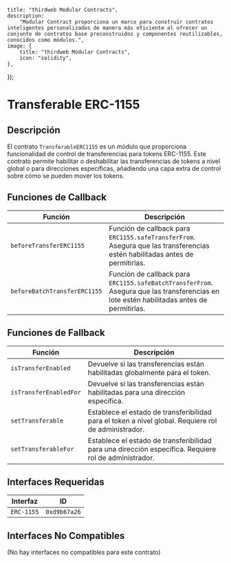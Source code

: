 
    title: "thirdweb Modular Contracts",
    description:
        "Modular Contract proporciona un marco para construir contratos inteligentes personalizados de manera más eficiente al ofrecer un conjunto de contratos base preconstruidos y componentes reutilizables, conocidos como módulos.",
    image: {
        title: "thirdweb Modular Contracts",
        icon: "solidity",
    },
});

# Transferable ERC-1155

## Descripción

El contrato `TransferableERC1155` es un módulo que proporciona funcionalidad de control de transferencias para tokens ERC-1155. Este contrato permite habilitar o deshabilitar las transferencias de tokens a nivel global o para direcciones específicas, añadiendo una capa extra de control sobre cómo se pueden mover los tokens.

<GithubButtonLink href="https://github.com/thirdweb-dev/modular-contracts/blob/dev/src/module/token/transferable/TransferableERC1155.sol" />

## Funciones de Callback

| Función                   | Descripción                                                                                        |
|----------------------------|----------------------------------------------------------------------------------------------------|
| `beforeTransferERC1155`    | Función de callback para `ERC1155.safeTransferFrom`. Asegura que las transferencias estén habilitadas antes de permitirlas. |
| `beforeBatchTransferERC1155`| Función de callback para `ERC1155.safeBatchTransferFrom`. Asegura que las transferencias en lote estén habilitadas antes de permitirlas. |

## Funciones de Fallback

| Función                | Descripción                                                                             |
|-------------------------|-----------------------------------------------------------------------------------------|
| `isTransferEnabled`     | Devuelve si las transferencias están habilitadas globalmente para el token.            |
| `isTransferEnabledFor`  | Devuelve si las transferencias están habilitadas para una dirección específica.        |
| `setTransferable`       | Establece el estado de transferibilidad para el token a nivel global. Requiere rol de administrador. |
| `setTransferableFor`    | Establece el estado de transferibilidad para una dirección específica. Requiere rol de administrador. |

## Interfaces Requeridas

| Interfaz  | ID          |
|-----------|-------------|
| `ERC-1155` | `0xd9b67a26`|

## Interfaces No Compatibles

(No hay interfaces no compatibles para este contrato)
